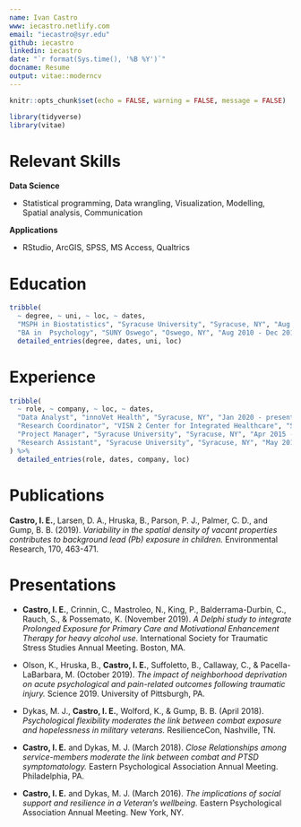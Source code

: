 ```yaml
---
name: Ivan Castro
www: iecastro.netlify.com
email: "iecastro@syr.edu"
github: iecastro
linkedin: iecastro
date: "`r format(Sys.time(), '%B %Y')`"
docname: Resume
output: vitae::moderncv
---
```


```r
knitr::opts_chunk$set(echo = FALSE, warning = FALSE, message = FALSE)

library(tidyverse)
library(vitae)
```
# Relevant Skills

__Data Science__

* Statistical programming, Data wrangling, Visualization, Modelling, Spatial analysis, Communication

__Applications__

* RStudio, ArcGIS, SPSS, MS Access, Qualtrics


# Education
```r
tribble(
  ~ degree, ~ uni, ~ loc, ~ dates,
  "MSPH in Biostatistics", "Syracuse University", "Syracuse, NY", "Aug 2016 - May 2018",
  "BA in  Psychology", "SUNY Oswego", "Oswego, NY", "Aug 2010 - Dec 2013") %>% 
  detailed_entries(degree, dates, uni, loc)

```


# Experience
```r
tribble(
  ~ role, ~ company, ~ loc, ~ dates,
  "Data Analyst", "innoVet Health", "Syracuse, NY", "Jan 2020 - present",
  "Research Coordinator", "VISN 2 Center for Integrated Healthcare", "Syracuse, NY", "Aug 2018 - Jan 2020",
  "Project Manager", "Syracuse University", "Syracuse, NY", "Apr 2015 - May 2019",
  "Research Assistant", "Syracuse University", "Syracuse, NY", "May 2016 - May 2018",
) %>% 
  detailed_entries(role, dates, company, loc)
```


# Publications

__Castro, I. E.__, Larsen, D. A., Hruska, B., Parson, P. J., Palmer, C. D., and Gump, B. B. (2019). *Variability in the spatial density of vacant properties contributes to background lead (Pb) exposure in children.* Environmental Research, 170, 463-471.

# Presentations

- **Castro, I. E.**, Crinnin, C., Mastroleo, N., King, P., Balderrama-Durbin, C., Rauch, S., & Possemato, K. (November 2019). *A Delphi study to integrate Prolonged Exposure for Primary Care and Motivational Enhancement Therapy for heavy alcohol use.* International Society for Traumatic Stress Studies Annual Meeting. Boston, MA.  

- Olson, K., Hruska, B., **Castro, I. E.**, Suffoletto, B., Callaway, C., & Pacella-LaBarbara, M. (October 2019). *The impact of neighborhood deprivation on acute psychological and pain-related outcomes following traumatic injury.* Science 2019. University of Pittsburgh, PA.    

- Dykas, M. J., __Castro, I. E.__, Wolford, K., & Gump, B. B. (April 2018). *Psychological flexibility moderates the link between combat exposure and hopelessness in military veterans.* ResilienceCon, Nashville, TN.  

- __Castro, I. E.__ and Dykas, M. J. (March 2018). *Close Relationships among service-members moderate the link between combat and PTSD symptomatology.* Eastern Psychological Association Annual Meeting. Philadelphia, PA.   

- __Castro, I. E.__ and Dykas, M. J. (March 2016). *The implications of social support and resilience in a Veteran's wellbeing.*  Eastern Psychological Association Annual Meeting. New York, NY.  


